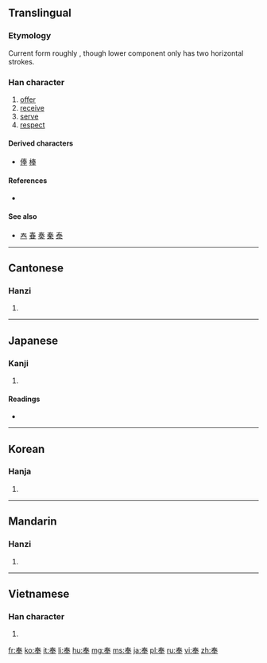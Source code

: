 {{also|秦|奏|泰}}
==Translingual==
===Etymology===
Current form roughly {{Han compound|𡗗|丰}}, though lower component only has two horizontal strokes.

===Han character===
{{Han char|rn=37|rad=大|as=05|sn=8|four=5050<sub>3</sub>|canj=手大手 (QKQ)}}

# [[offer]]
# [[receive]]
# [[serve]]
# [[respect]]

====Derived characters====
* [[俸]] [[棒]]

====References====
* {{Han ref|kx=0251.020|dkj=05894|dj=0511.020|hdz=10531.050|uh=5949|ud=22857|bh=A95E|bd=43358}}

====See also====
* [[𡗗]] [[春]] [[奏]] [[秦]] [[泰]]<!-- Same top component -->

----

==Cantonese==

===Hanzi===
{{yue-hanzi|jyut=[[fung6]]|y=fung6}}

# {{defn|lang=yue|sort=大05}}

----

==Japanese==

===Kanji===
{{ja-kanji|grade=c|rs=大05}}

# {{defn|lang=ja|sort=大05}}

====Readings====
* {{ja-readings|on=[[ほう]] (hō), [[ぶ]] (bu)|kun=[[たてまつる]] (tatematsuru)}}

----

==Korean==

===Hanja===
{{ko-hanja|hangeul=봉|rv=bong|mr=pong}}

# {{defn|lang=ko|sort=大05}}

----

==Mandarin==

===Hanzi===
{{cmn-hanzi|pin=[[fèng]] ([[feng4]])|wg=feng<sup>4</sup>}}

# {{defn|lang=cmn|sort=大05}}

----

==Vietnamese==

===Han character===
{{vi-hantu|[[phụng]], [[vụng]]|rs=大05}}

# {{defn|lang=vi|sort=大05}}

[[fr:奉]]
[[ko:奉]]
[[it:奉]]
[[li:奉]]
[[hu:奉]]
[[mg:奉]]
[[ms:奉]]
[[ja:奉]]
[[pl:奉]]
[[ru:奉]]
[[vi:奉]]
[[zh:奉]]